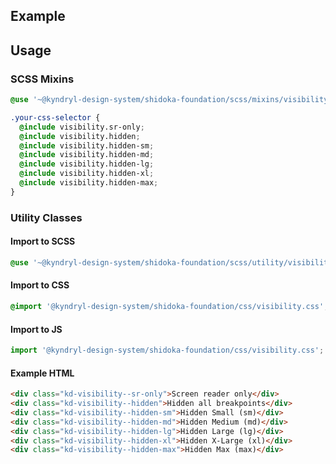 
<Meta of={VisibilityStories} />

## Example

<Canvas>
  <Story of={VisibilityStories.Visibility} />
</Canvas>

## Usage

### SCSS Mixins

```css
@use '~@kyndryl-design-system/shidoka-foundation/scss/mixins/visibility.scss';

.your-css-selector {
  @include visibility.sr-only;
  @include visibility.hidden;
  @include visibility.hidden-sm;
  @include visibility.hidden-md;
  @include visibility.hidden-lg;
  @include visibility.hidden-xl;
  @include visibility.hidden-max;
}
```

### Utility Classes

#### Import to SCSS

```css
@use '~@kyndryl-design-system/shidoka-foundation/scss/utility/visibility.scss';
```

#### Import to CSS

```css
@import '@kyndryl-design-system/shidoka-foundation/css/visibility.css';
```

#### Import to JS

```js
import '@kyndryl-design-system/shidoka-foundation/css/visibility.css';
```

#### Example HTML

```html
<div class="kd-visibility--sr-only">Screen reader only</div>
<div class="kd-visibility--hidden">Hidden all breakpoints</div>
<div class="kd-visibility--hidden-sm">Hidden Small (sm)</div>
<div class="kd-visibility--hidden-md">Hidden Medium (md)</div>
<div class="kd-visibility--hidden-lg">Hidden Large (lg)</div>
<div class="kd-visibility--hidden-xl">Hidden X-Large (xl)</div>
<div class="kd-visibility--hidden-max">Hidden Max (max)</div>
```
